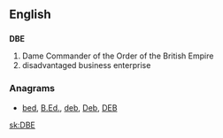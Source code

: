 ==English==
==={{initialism}}===
'''DBE'''
#Dame Commander of the Order of the British Empire
#disadvantaged business enterprise

===Anagrams===
* {{alphagram|bde}} [[bed#English|bed]], [[B.Ed.#English|B.Ed.]], [[deb#English|deb]], [[Deb#English|Deb]], [[DEB#English|DEB]]
[[sk:DBE]]
